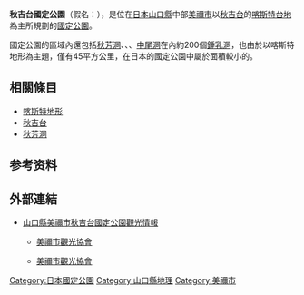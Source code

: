 {{Infobox protected area
| name            = 秋吉台國定公園
| alt_name        = 
| iucn_category   = Ib
| photo           = Akiyoshidai Yamaguchi Japan.jpg
| photo_width     = 
| photo_caption   = 秋吉台
| map             = Japan
| map_width       = 250
| location        = [[山口縣|山口縣]]
| nearest_city    = 
| lat_d           = 34.242222
| long_d          = 131.298333
| area            = {{convert|4502|ha|km2|sigfig=3}}
| established     = 1955年11月1日
| visitation_num  = 1,184,000人次
| visitation_year = 2010年
| visitation_ref  = <ref>{{Cite web |url=http://www.env.go.jp/park/doc/data/quasi/qnp_81.pdf |title=国定公園の利用者数（公園、年次別） |accessdate=2012-08-04 |work=関連法令・各種資料 > 自然保護各種データ |publisher=環境省自然環境局 |date= |archive-date=2012-03-01 |archive-url=https://web.archive.org/web/20120301083233/http://www.env.go.jp/park/doc/data/quasi/qnp_81.pdf |dead-url=no }}</ref>
| governing_body  = 山口縣廳
| url             = 
}}

'''秋吉台國定公園'''（假名：{{lang|ja|あきよしだいこくていこうえん}}），是位在[[日本|日本]][[山口縣|山口縣]]中部[[美禰市|美禰市]]以[[秋吉台|秋吉台]]的[[喀斯特地形|喀斯特台地]]為主所規劃的[[國定公園|國定公園]]。

國定公園的區域內還包括[[秋芳洞|秋芳洞]]、{{Tsl|ja|景清洞}}、{{Tsl|ja|大正洞}}、[[中尾洞|中尾洞]]在內約200個[[鍾乳洞|鍾乳洞]]，也由於以喀斯特地形為主題，僅有45平方公里，在日本的國定公園中屬於面積較小的。

== 相關條目 ==

* [[喀斯特地形|喀斯特地形]]
* [[秋吉台|秋吉台]]
* [[秋芳洞|秋芳洞]]

==参考资料==
{{Reflist}}

== 外部連結 ==

* {{Ja}} [http://karusuto.com/ 山口縣美禰市秋吉台國定公園觀光情報]
** {{Zh-tw}}[https://zh-tw.karusuto.com/ 美禰市觀光協會]
** {{Zh-tw}}[https://zh-tw.karusuto.com/ 美禰市觀光協會]

{{国定公园列表}}

{{DEFAULTSORT:Akiyoshidai}}
[[Category:日本國定公園|Category:日本國定公園]]
[[Category:山口縣地理|Category:山口縣地理]]
[[Category:美禰市|Category:美禰市]]